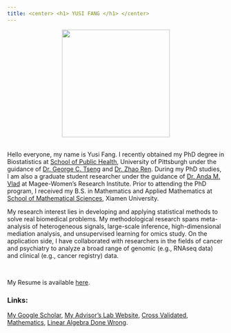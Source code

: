 ```yaml
---
title: <center> <h1> YUSI FANG </h1> </center>
---
```


<center>![](img/me4.jpg){width=250px}</center>



<br>
Hello everyone, my name is Yusi Fang. I recently obtained my PhD degree in Biostatistics at [School of Public Health](https://www.publichealth.pitt.edu/), University of Pittsburgh under the guidance of [Dr. George C. Tseng](http://www.pitt.edu/~ctseng/) and [Dr. Zhao Ren](http://www.pitt.edu/~zren/). During my PhD studies, I am also a graduate student researcher under the guidance of [Dr. Anda M. Vlad](https://mageewomens.org/investigator/anda-m-vlad-md-ph-d) at Magee-Women's Research Institute. Prior to attending the PhD program, I received my B.S. in Mathematics and Applied Mathematics at [School of Mathematical Sciences](http://math.xmu.edu.cn/en/), Xiamen University.  

My research interest lies in developing and applying statistical methods to solve real biomedical problems. My methodological research spans meta-analysis of heterogeneous signals, large-scale inference, high-dimensional mediation analysis, and unsupervised learning for omics study. On the application side, I have collaborated with researchers in the fields of cancer and psychiatry to analyze a broad range of genomic (e.g., RNAseq data) and clinical (e.g., cancer registry) data.

<br>

My Resume is available [here](downloads/Yusi_s_Resume__JHR_.pdf).


### Links:

[My Google Scholar](https://scholar.google.com/citations?user=9IA20PIAAAAJ&hl=en), [My Advisor's Lab Website](https://tsenglab.biostat.pitt.edu), [Cross Validated](https://stats.stackexchange.com/),  [Mathematics](https://math.stackexchange.com),  [Linear Algebra Done Wrong](http://www.math.brown.edu/~treil/papers/LADW/LADW.html).
